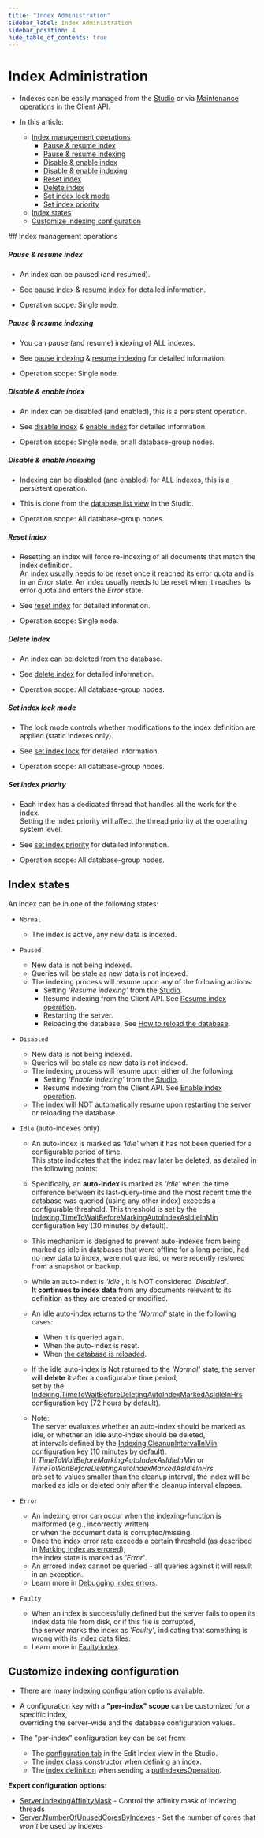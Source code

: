 ```yaml
---
title: "Index Administration"
sidebar_label: Index Administration
sidebar_position: 4
hide_table_of_contents: true
---
```



# Index Administration
<Admonition type="note" title="Note">

* Indexes can be easily managed from the [Studio](../studio/database/indexes/indexes-list-view#indexes-list-view)
  or via [Maintenance operations](../client-api/operations/what-are-operations#maintenance-operations) in the Client API.

* In this article:
  * [Index management operations](../indexes/index-administration#index-management-operations)
      * [Pause & resume index](../indexes/index-administration#pause--resume-index)
      * [Pause & resume indexing](../indexes/index-administration#pause--resume-indexing)
      * [Disable & enable index](../indexes/index-administration#disable--enable-index)
      * [Disable & enable indexing](../indexes/index-administration#disable--enable-indexing)
      * [Reset index](../indexes/index-administration#reset-index)
      * [Delete index](../indexes/index-administration#delete-index)
      * [Set index lock mode](../indexes/index-administration#set-index-lock-mode)
      * [Set index priority](../indexes/index-administration#set-index-priority)
  * [Index states](../indexes/index-administration#index-states)
  * [Customize indexing configuration](../indexes/index-administration#customize-indexing-configuration)

</Admonition>
## Index management operations

<Admonition type="note" title="Note">

##### Pause & resume index
* An index can be paused (and resumed).
 
* See [pause index](../client-api/operations/maintenance/indexes/stop-index) & [resume index](../client-api/operations/maintenance/indexes/start-index) for detailed information.
 
* Operation scope: Single node.

</Admonition>
<Admonition type="note" title="Note">

##### Pause & resume indexing
* You can pause (and resume) indexing of ALL indexes.
 
* See [pause indexing](../client-api/operations/maintenance/indexes/stop-indexing) & [resume indexing](../client-api/operations/maintenance/indexes/start-indexing) for detailed information.
 
* Operation scope: Single node.

</Admonition>
<Admonition type="note" title="Note">

##### Disable & enable index
* An index can be disabled (and enabled), this is a persistent operation.
 
* See [disable index](../client-api/operations/maintenance/indexes/disable-index) & [enable index](../client-api/operations/maintenance/indexes/enable-index) for detailed information.
 
* Operation scope: Single node, or all database-group nodes.

</Admonition>
<Admonition type="note" title="Note">

##### Disable & enable indexing
* Indexing can be disabled (and enabled) for ALL indexes, this is a persistent operation.
 
* This is done from the [database list view](../studio/database/databases-list-view#more-actions) in the Studio.
 
* Operation scope: All database-group nodes.

</Admonition>
<Admonition type="note" title="Note">

##### Reset index
* Resetting an index will force re-indexing of all documents that match the index definition.  
  An index usually needs to be reset once it reached its error quota and is in an _Error_ state.
  An index usually needs to be reset when it reaches its error quota and enters the _Error_ state.
 
* See [reset index](../client-api/operations/maintenance/indexes/reset-index) for detailed information.
 
* Operation scope: Single node.

</Admonition>
<Admonition type="note" title="Note">

##### Delete index
* An index can be deleted from the database.
 
* See [delete index](../client-api/operations/maintenance/indexes/delete-index) for detailed information.
 
* Operation scope: All database-group nodes.

</Admonition>
<Admonition type="note" title="Note">

##### Set index lock mode
* The lock mode controls whether modifications to the index definition are applied (static indexes only).
 
* See [set index lock](../client-api/operations/maintenance/indexes/set-index-lock) for detailed information.
 
* Operation scope: All database-group nodes.

</Admonition>
<Admonition type="note" title="Note">

##### Set index priority
* Each index has a dedicated thread that handles all the work for the index.  
  Setting the index priority will affect the thread priority at the operating system level.
 
* See [set index priority](../client-api/operations/maintenance/indexes/set-index-priority) for detailed information.
 
* Operation scope: All database-group nodes.

</Admonition>


## Index states

An index can be in one of the following states:

* `Normal`
    * The index is active, any new data is indexed.

* `Paused`
    * New data is not being indexed.
    * Queries will be stale as new data is not indexed.
    * The indexing process will resume upon any of the following actions:
        * Setting _'Resume indexing'_ from the [Studio](../studio/database/indexes/indexes-list-view#indexes-list-view---actions).
        * Resume indexing from the Client API. See [Resume index operation](../client-api/operations/maintenance/indexes/start-index).
        * Restarting the server.
        * Reloading the database. See [How to reload the database](../studio/database/settings/database-settings#how-to-reload-the-database).

* `Disabled`
    * New data is not being indexed.
    * Queries will be stale as new data is not indexed.
    * The indexing process will resume upon either of the following:
        * Setting _'Enable indexing'_ from the [Studio](../studio/database/indexes/indexes-list-view#indexes-list-view---actions).  
        * Resume indexing from the Client API. See [Enable index operation](../client-api/operations/maintenance/indexes/enable-index).
    * The index will NOT automatically resume upon restarting the server or reloading the database.

* `Idle` (auto-indexes only)  

    * An auto-index is marked as _'Idle'_ when it has not been queried for a configurable period of time.  
      This state indicates that the index may later be deleted, as detailed in the following points:

    * Specifically, an **auto-index** is marked as _'Idle'_ when the time difference between its last-query-time
      and the most recent time the database was queried (using any other index) exceeds a configurable threshold. This threshold is set by the
      [Indexing.TimeToWaitBeforeMarkingAutoIndexAsIdleInMin](../server/configuration/indexing-configuration#indexing.timetowaitbeforemarkingautoindexasidleinmin) configuration key (30 minutes by default).

    * This mechanism is designed to prevent auto-indexes from being marked as idle in databases that were offline for a long period,
      had no new data to index, were not queried, or were recently restored from a snapshot or backup.

    * While an auto-index is _'Idle'_, it is NOT considered _'Disabled'_.  
      **It continues to index data** from any documents relevant to its definition as they are created or modified.

    * An idle auto-index returns to the _'Normal'_ state in the following cases:
        * When it is queried again.
        * When the auto-index is reset.
        * When [the database is reloaded](../studio/database/settings/database-settings#how-to-reload-the-database).

    * If the idle auto-index is Not returned to the _'Normal'_ state, the server will **delete** it after a configurable time period,  
      set by the [Indexing.TimeToWaitBeforeDeletingAutoIndexMarkedAsIdleInHrs](../server/configuration/indexing-configuration#indexing.timetowaitbeforedeletingautoindexmarkedasidleinhrs) configuration key (72 hours by default).

    * Note:  
      The server evaluates whether an auto-index should be marked as idle, or whether an idle auto-index should be deleted,  
      at intervals defined by the [Indexing.CleanupIntervalInMin](../server/configuration/indexing-configuration#indexing.cleanupintervalinmin) configuration key (10 minutes by default).  
      If _TimeToWaitBeforeMarkingAutoIndexAsIdleInMin_ or _TimeToWaitBeforeDeletingAutoIndexMarkedAsIdleInHrs_  
      are set to values smaller than the cleanup interval, the index will be marked as idle or deleted only after the cleanup interval elapses.

* `Error`
    * An indexing error can occur when the indexing-function is malformed (e.g., incorrectly written)  
      or when the document data is corrupted/missing.
    * Once the index error rate exceeds a certain threshold (as described in [Marking index as errored](../indexes/troubleshooting/debugging-index-errors#marking-index-as-errored)),  
      the index state is marked as _'Error'_. 
    * An errored index cannot be queried - all queries against it will result in an exception.
    * Learn more in [Debugging index errors](../indexes/troubleshooting/debugging-index-errors).

* `Faulty`
    * When an index is successfully defined but the server fails to open its index data file from disk, or if this file is corrupted,  
      the server marks the index as _'Faulty'_, indicating that something is wrong with its index data files.
    * Learn more in [Faulty index](../studio/database/indexes/indexes-list-view#indexes-list-view---errors).



## Customize indexing configuration

* There are many [indexing configuration](../server/configuration/indexing-configuration) options available.  

* A configuration key with a **"per-index" scope** can be customized for a specific index,  
  overriding the server-wide and the database configuration values.

* The "per-index" configuration key can be set from:
  * The [configuration tab](../studio/database/indexes/create-map-index#configuration) in the Edit Index view in the Studio.  
  * The [index class constructor](../indexes/creating-and-deploying#creating-an-index-with-custom-configuration) when defining an index.  
  * The [index definition](../client-api/operations/maintenance/indexes/put-indexes#put-indexes-operation-with-indexdefinition) when sending a [putIndexesOperation](../client-api/operations/maintenance/indexes/put-indexes).

**Expert configuration options**:

* [Server.IndexingAffinityMask](../server/configuration/server-configuration#server.indexingaffinitymask) - Control the affinity mask of indexing threads
* [Server.NumberOfUnusedCoresByIndexes](../server/configuration/server-configuration#server.numberofunusedcoresbyindexes) - Set the number of cores that _won't_ be used by indexes



